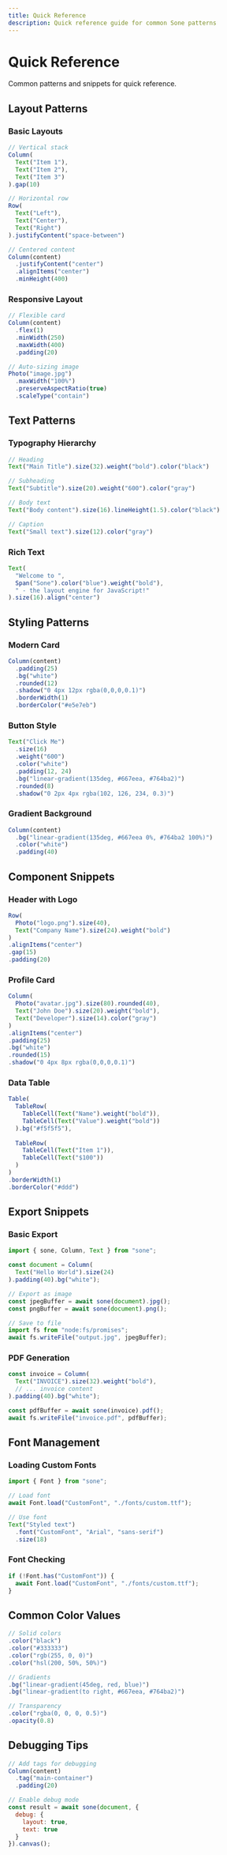 ```yaml
---
title: Quick Reference
description: Quick reference guide for common Sone patterns
---
```


# Quick Reference

Common patterns and snippets for quick reference.

## Layout Patterns

### Basic Layouts

```javascript
// Vertical stack
Column(
  Text("Item 1"),
  Text("Item 2"),
  Text("Item 3")
).gap(10)

// Horizontal row
Row(
  Text("Left"),
  Text("Center"), 
  Text("Right")
).justifyContent("space-between")

// Centered content
Column(content)
  .justifyContent("center")
  .alignItems("center")
  .minHeight(400)
```

### Responsive Layout

```javascript
// Flexible card
Column(content)
  .flex(1)
  .minWidth(250)
  .maxWidth(400)
  .padding(20)

// Auto-sizing image
Photo("image.jpg")
  .maxWidth("100%")
  .preserveAspectRatio(true)
  .scaleType("contain")
```

## Text Patterns

### Typography Hierarchy

```javascript
// Heading
Text("Main Title").size(32).weight("bold").color("black")

// Subheading  
Text("Subtitle").size(20).weight("600").color("gray")

// Body text
Text("Body content").size(16).lineHeight(1.5).color("black")

// Caption
Text("Small text").size(12).color("gray")
```

### Rich Text

```javascript
Text(
  "Welcome to ",
  Span("Sone").color("blue").weight("bold"),
  " - the layout engine for JavaScript!"
).size(16).align("center")
```

## Styling Patterns

### Modern Card

```javascript
Column(content)
  .padding(25)
  .bg("white")
  .rounded(12)
  .shadow("0 4px 12px rgba(0,0,0,0.1)")
  .borderWidth(1)
  .borderColor("#e5e7eb")
```

### Button Style

```javascript
Text("Click Me")
  .size(16)
  .weight("600")
  .color("white")
  .padding(12, 24)
  .bg("linear-gradient(135deg, #667eea, #764ba2)")
  .rounded(8)
  .shadow("0 2px 4px rgba(102, 126, 234, 0.3)")
```

### Gradient Background

```javascript
Column(content)
  .bg("linear-gradient(135deg, #667eea 0%, #764ba2 100%)")
  .color("white")
  .padding(40)
```

## Component Snippets

### Header with Logo

```javascript
Row(
  Photo("logo.png").size(40),
  Text("Company Name").size(24).weight("bold")
)
.alignItems("center")
.gap(15)
.padding(20)
```

### Profile Card

```javascript
Column(
  Photo("avatar.jpg").size(80).rounded(40),
  Text("John Doe").size(20).weight("bold"),
  Text("Developer").size(14).color("gray")
)
.alignItems("center")
.padding(25)
.bg("white")
.rounded(15)
.shadow("0 4px 8px rgba(0,0,0,0.1)")
```

### Data Table

```javascript
Table(
  TableRow(
    TableCell(Text("Name").weight("bold")),
    TableCell(Text("Value").weight("bold"))
  ).bg("#f5f5f5"),
  
  TableRow(
    TableCell(Text("Item 1")),
    TableCell(Text("$100"))
  )
)
.borderWidth(1)
.borderColor("#ddd")
```

## Export Snippets

### Basic Export

```javascript
import { sone, Column, Text } from "sone";

const document = Column(
  Text("Hello World").size(24)
).padding(40).bg("white");

// Export as image
const jpegBuffer = await sone(document).jpg();
const pngBuffer = await sone(document).png();

// Save to file
import fs from "node:fs/promises";
await fs.writeFile("output.jpg", jpegBuffer);
```

### PDF Generation

```javascript
const invoice = Column(
  Text("INVOICE").size(32).weight("bold"),
  // ... invoice content
).padding(40).bg("white");

const pdfBuffer = await sone(invoice).pdf();
await fs.writeFile("invoice.pdf", pdfBuffer);
```

## Font Management

### Loading Custom Fonts

```javascript
import { Font } from "sone";

// Load font
await Font.load("CustomFont", "./fonts/custom.ttf");

// Use font
Text("Styled text")
  .font("CustomFont", "Arial", "sans-serif")
  .size(18)
```

### Font Checking

```javascript
if (!Font.has("CustomFont")) {
  await Font.load("CustomFont", "./fonts/custom.ttf");
}
```

## Common Color Values

```javascript
// Solid colors
.color("black")
.color("#333333")
.color("rgb(255, 0, 0)")
.color("hsl(200, 50%, 50%)")

// Gradients
.bg("linear-gradient(45deg, red, blue)")
.bg("linear-gradient(to right, #667eea, #764ba2)")

// Transparency
.color("rgba(0, 0, 0, 0.5)")
.opacity(0.8)
```

## Debugging Tips

```javascript
// Add tags for debugging
Column(content)
  .tag("main-container")
  .padding(20)

// Enable debug mode
const result = await sone(document, {
  debug: {
    layout: true,
    text: true
  }
}).canvas();
```
